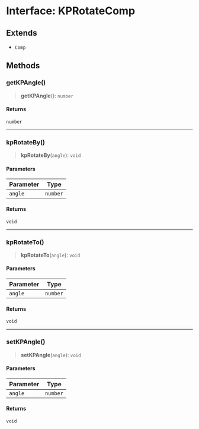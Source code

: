 # Interface: KPRotateComp

## Extends

- `Comp`

## Methods

### getKPAngle()

> **getKPAngle**(): `number`

#### Returns

`number`

***

### kpRotateBy()

> **kpRotateBy**(`angle`): `void`

#### Parameters

| Parameter | Type |
| ------ | ------ |
| `angle` | `number` |

#### Returns

`void`

***

### kpRotateTo()

> **kpRotateTo**(`angle`): `void`

#### Parameters

| Parameter | Type |
| ------ | ------ |
| `angle` | `number` |

#### Returns

`void`

***

### setKPAngle()

> **setKPAngle**(`angle`): `void`

#### Parameters

| Parameter | Type |
| ------ | ------ |
| `angle` | `number` |

#### Returns

`void`
